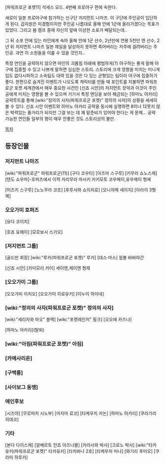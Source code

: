 [파워프로군 포켓11] 석세스 모드. 4번째 프로야구 편에 속한다.

새로이 일본 프로야구에 참가하는 신구단 저지먼트 나마즈. 이 구단에 주인공이 입단하게 된다. 갑자원은 미경험이지만 주인공 나름대로 올해 안에 1군에 올라가겠다는 목표가 있었다. 그리고 봄 캠프 중에 자신의 앞에 이상한 소포가 배달되는데..

그 뒤 소포 안에 있는 마인에게 속아 올해 안에 1군 선수, 2년만에 연봉 5천만 엔 선수, 2년 뒤 저지먼트 나마즈 일본 제일을 달성하지 못하면 죽어버리는 저주에 걸려버리는 주인공. 과연 이 소원들을 이룰 수 있을 것인지..

특정 연인을 공략하지 않으면 마인의 괴롭힘 아래에 평범하게(?) 야구하는 좋게 말해 야구에 집중할 수 있고 나쁘게 말하면 심심한 스토리. 스토리에 크게 영향을 미치는 미니게임도 없다시피하고 소속팀도 대략 있을 것은 다 있는 균형있는 팀이라 야구에 집중하기 좋다. 한편으로 숨겨진 이벤트가 나오도록 캐릭터를 만들 때 포인트를 지불하면 파워프로군 포켓 세계관에서 매우 중요한 사건인 [신죠 시안]의 저지먼트 장악과 이것이 주인공에게 미치는 영향을 볼 수 있으며 거기서 특정 엔딩을 보아 해금되는 [하마노 아카리]공략루트를 통해 [wiki:"정의의 사자(파워프로군 포켓)" 정의의 사자]의 상황을 세세히 볼 수 있다. 신죠 시안 이벤트와 하마노 아카리 공략을 동시에 실행하면 8이나 12못지 않은 박력있는 줄거리가 되지만 그걸 보는 데 꽤 밑준비가 있어야 한다는 게 문제... 공략 가능한 연인들 일부의 평이 매우 안좋은 것도 스토리상의 불만.


[[목차]]


== 등장인물 ==
=== 저지먼트 나마즈 ===
[wiki:"파워프로군" 파워프로군(11)]
[구다 코우타]
[아즈마 스구루]
[키무라 쇼노스케]
[텐도 쇼우마]-호퍼즈에서 이적
카리무라 마사키
카키모토 코우헤이,유우헤이 형제

[미즈키 스구루]
[노노무라 코조]
[후루사와 쇼이치로]
[오니자메 세이지]
[아라이 3형제]

=== 오오가미 호퍼즈 ===
[유다 코이치]

[호죠 요헤이]
[모로보시 스가오]

=== [저지먼트 그룹] ===
[골드만 회장]
[wiki:"루카(파워프로군 포켓)" 루카]
[데스·마스]
웜볼
바바야간

[신죠 시안]
[카미모리 카이]
세이엔,제이엔 형제

=== [오오가미 그룹] ===
[오오가미 미치오]
[오오가미 히로유키]
[이누이 하이네]

=== [wiki:"정의의 사자(파워프로군 포켓)" 정의의 사자] ===
[wiki:"세리자와 마오" 블랙]
[wiki:"포켓레인저" 핑크]
[오오에 카즈나]

[하마노 아카리](탈퇴)

=== [wiki:"아짐(파워프로군 포켓)" 아짐] ===

=== [카에사리온] ===

=== [구백룡] ===

=== [사이보그 동맹] ===

=== 애인후보 ===
[시즈야]
[무로마치 시노부]
[마지마 료코]
[타케우치 카논]
[하마노 아카리]
[쿠라가리 히데코]

=== 기타 ===
[본다 다이스케]
[알베르토 안죠 아즈나블]
[카라사와 박사]
[크로노 박사]
[wiki:"타카유키(파워프로군 포켓)" 타카유키]
[타치바나 2호]
[타케우치 미나]
[와기리 후미오]
[쿠라미 하루카]
